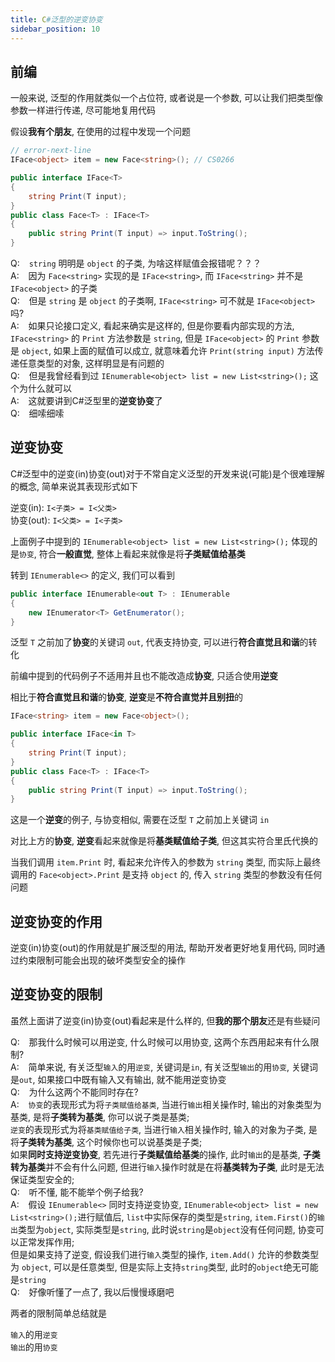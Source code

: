 ```yaml
---
title: C#泛型的逆变协变
sidebar_position: 10
---
```


## 前编

一般来说, 泛型的作用就类似一个占位符, 或者说是一个参数, 可以让我们把类型像参数一样进行传递, 尽可能地复用代码

假设**我有个朋友**, 在使用的过程中发现一个问题

```csharp
// error-next-line
IFace<object> item = new Face<string>(); // CS0266

public interface IFace<T>
{
    string Print(T input);
}
public class Face<T> : IFace<T>
{
    public string Print(T input) => input.ToString();
}
```
Q: &ensp; `string` 明明是 `object` 的子类, 为啥这样赋值会报错呢？？？  
A: &ensp; 因为 `Face<string>` 实现的是 `IFace<string>`, 而 `IFace<string>` 并不是 `IFace<object>` 的子类      
Q: &ensp; 但是 `string` 是 `object` 的子类啊, `IFace<string>` 可不就是 `IFace<object>` 吗?     
A: &ensp; 如果只论接口定义, 看起来确实是这样的, 但是你要看内部实现的方法, `IFace<string>` 的 `Print` 方法参数是 `string`, 但是 `IFace<object>` 的 `Print` 参数是 `object`, 如果上面的赋值可以成立, 就意味着允许 `Print(string input)` 方法传递任意类型的对象, 这样明显是有问题的    
Q: &ensp; 但是我曾经看到过 `IEnumerable<object> list = new List<string>();` 这个为什么就可以    
A: &ensp; 这就要讲到C#泛型里的**逆变协变**了    
Q: &ensp; 细嗦细嗦

## 逆变协变

C#泛型中的逆变(in)协变(out)对于不常自定义泛型的开发来说(可能)是个很难理解的概念, 简单来说其表现形式如下

逆变(in): `I<子类> = I<父类>`   
协变(out): `I<父类> = I<子类>`

上面例子中提到的 `IEnumerable<object> list = new List<string>();` 体现的是`协变`, 符合**一般直觉**, 整体上看起来就像是将**子类赋值给基类**

转到 `IEnumerable<>` 的定义, 我们可以看到

```csharp
public interface IEnumerable<out T> : IEnumerable
{
    new IEnumerator<T> GetEnumerator();
}
```

泛型 `T` 之前加了**协变**的关键词 `out`, 代表支持协变, 可以进行**符合直觉且和谐**的转化

前编中提到的代码例子不适用并且也不能改造成**协变**, 只适合使用**逆变**

相比于**符合直觉且和谐**的**协变**, **逆变**是**不符合直觉并且别扭**的

```csharp
IFace<string> item = new Face<object>();

public interface IFace<in T>
{
    string Print(T input);
}
public class Face<T> : IFace<T>
{
    public string Print(T input) => input.ToString();
}
```

这是一个**逆变**的例子, 与协变相似, 需要在泛型 `T` 之前加上关键词 `in`

对比上方的**协变**, **逆变**看起来就像是将**基类赋值给子类**, 但这其实符合里氏代换的

当我们调用 `item.Print` 时, 看起来允许传入的参数为 `string` 类型, 而实际上最终调用的 `Face<object>.Print` 是支持 `object` 的, 传入 `string` 类型的参数没有任何问题

## 逆变协变的作用

逆变(in)协变(out)的作用就是扩展泛型的用法, 帮助开发者更好地复用代码, 同时通过约束限制可能会出现的破坏类型安全的操作

## 逆变协变的限制

虽然上面讲了逆变(in)协变(out)看起来是什么样的, 但**我的那个朋友**还是有些疑问

Q: &ensp; 那我什么时候可以用逆变, 什么时候可以用协变, 这两个东西用起来有什么限制?   
A: &ensp; 简单来说, 有关泛型`输入`的用`逆变`, 关键词是`in`, 有关泛型`输出`的用`协变`, 关键词是`out`, 如果接口中既有输入又有输出, 就不能用逆变协变   
Q: &ensp; 为什么这两个不能同时存在?     
A: &ensp; `协变`的表现形式为将`子类赋值给基类`, 当进行`输出`相关操作时, 输出的对象类型为基类, 是将**子类转为基类**, 你可以说子类是基类;     
`逆变`的表现形式为将`基类赋值给子类`, 当进行`输入`相关操作时, 输入的对象为子类, 是将**子类转为基类**, 这个时候你也可以说基类是子类;     
如果**同时支持逆变协变**, 若先进行**子类赋值给基类**的操作, 此时`输出`的是基类, **子类转为基类**并不会有什么问题, 但进行`输入`操作时就是在将**基类转为子类**, 此时是无法保证类型安全的;     
Q: &ensp; 听不懂, 能不能举个例子给我?       
A: &ensp; 假设 `IEnumerable<>` 同时支持逆变协变, `IEnumerable<object> list = new List<string>();`进行赋值后, `list`中实际保存的类型是`string`, `item.First()`的`输出`类型为`object`, 实际类型是`string`, 此时说`string`是`object`没有任何问题, 协变可以正常发挥作用;        
但是如果支持了逆变, 假设我们进行`输入`类型的操作, `item.Add()` 允许的参数类型为 `object`, 可以是任意类型, 但是实际上支持`string`类型, 此时的`object`绝无可能是`string`     
Q: &ensp; 好像听懂了一点了, 我以后慢慢琢磨吧

两者的限制简单总结就是

`输入`的用`逆变`        
`输出`的用`协变`
